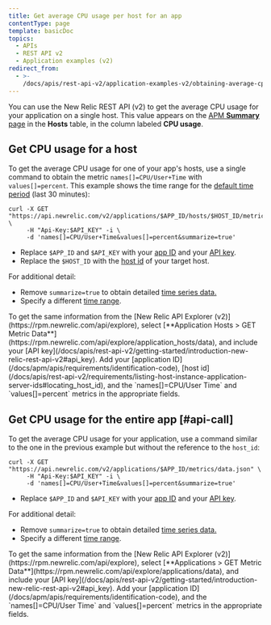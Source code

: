 ```yaml
---
title: Get average CPU usage per host for an app
contentType: page
template: basicDoc
topics:
  - APIs
  - REST API v2
  - Application examples (v2)
redirect_from:
  - >-
    /docs/apis/rest-api-v2/application-examples-v2/obtaining-average-cpu-usage-host-app/
---
```


You can use the New Relic REST API (v2) to get the average CPU usage for your application on a single host. This value appears on the [APM **Summary** page](/docs/apm/applications-menu/monitoring/apm-overview-page) in the **Hosts** table, in the column labeled **CPU usage**.

## Get CPU usage for a host

To get the average CPU usage for one of your app's hosts, use a single command to obtain the metric `names[]=CPU/User+Time` with `values[]=percent`. This example shows the time range for the [default time period](https://docs.newrelic.com/docs/apis/rest-api-v2/requirements/specifying-time-range-v2) (last 30 minutes):

```
curl -X GET "https://api.newrelic.com/v2/applications/$APP_ID/hosts/$HOST_ID/metrics/data.json" \
     -H "Api-Key:$API_KEY" -i \
     -d 'names[]=CPU/User+Time&values[]=percent&summarize=true'
```

* Replace `$APP_ID` and `$API_KEY` with your [app ID](/docs/apm/apis/requirements/identification-code) and your [API key](/docs/apis/rest-api-v2/getting-started/introduction-new-relic-rest-api-v2#api_key).
* Replace the `$HOST_ID` with the [host id](/docs/apis/rest-api-v2/requirements/listing-host-instance-application-server-ids#locating_host_id) of your target host.

For additional detail:

* Remove `summarize=true` to obtain detailed [time series data.](https://docs.newrelic.com/docs/apis/rest-api-v2/requirements/calculating-average-metric-values-summarize)
* Specify a different [time range](https://docs.newrelic.com/docs/apis/rest-api-v2/requirements/specifying-time-range-v2).

<Callout variant="tip">
  To get the same information from the [New Relic API Explorer (v2)](https://rpm.newrelic.com/api/explore), select [**Application Hosts > GET Metric Data**](https://rpm.newrelic.com/api/explore/application_hosts/data), and include your [API key](/docs/apis/rest-api-v2/getting-started/introduction-new-relic-rest-api-v2#api_key). Add your [application ID](/docs/apm/apis/requirements/identification-code), [host id](/docs/apis/rest-api-v2/requirements/listing-host-instance-application-server-ids#locating_host_id), and the `names[]=CPU/User Time` and `values[]=percent` metrics in the appropriate fields.
</Callout>

## Get CPU usage for the entire app [#api-call]

To get the average CPU usage for your application, use a command similar to the one in the previous example but without the reference to the `host_id`:

```
curl -X GET "https://api.newrelic.com/v2/applications/$APP_ID/metrics/data.json" \
     -H "Api-Key:$API_KEY" -i \
     -d 'names[]=CPU/User+Time&values[]=percent&summarize=true'
```

* Replace `$APP_ID` and `$API_KEY` with your [app ID](/docs/apm/apis/requirements/identification-code) and your [API key](/docs/apis/rest-api-v2/getting-started/introduction-new-relic-rest-api-v2#api_key).

For additional detail:

* Remove `summarize=true` to obtain detailed [time series data.](https://docs.newrelic.com/docs/apis/rest-api-v2/requirements/calculating-average-metric-values-summarize)
* Specify a different [time range](https://docs.newrelic.com/docs/apis/rest-api-v2/requirements/specifying-time-range-v2).

<Callout variant="tip">
  To get the same information from the [New Relic API Explorer (v2)](https://rpm.newrelic.com/api/explore), select [**Applications > GET Metric Data**](https://rpm.newrelic.com/api/explore/applications/data), and include your [API key](/docs/apis/rest-api-v2/getting-started/introduction-new-relic-rest-api-v2#api_key). Add your [application ID](/docs/apm/apis/requirements/identification-code), and the `names[]=CPU/User Time` and `values[]=percent` metrics in the appropriate fields.
</Callout>
